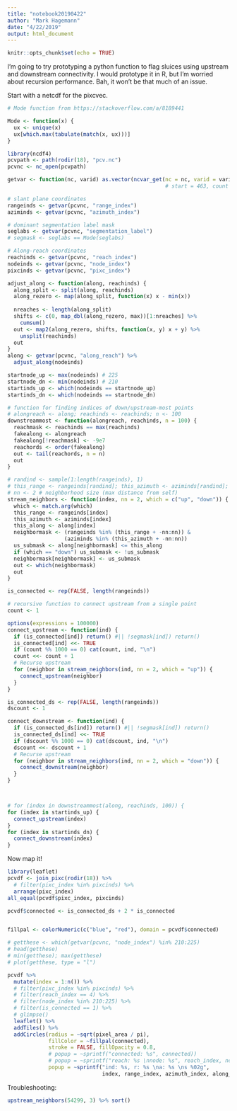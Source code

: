 ```yaml
---
title: "notebook20190422"
author: "Mark Hagemann"
date: "4/22/2019"
output: html_document
---
```


```r
knitr::opts_chunk$set(echo = TRUE)
```


I'm going to try prototyping a python function to flag sluices using upstream and downstream connectivity. I would prototype it in R, but I'm worried about recursion performance. Bah, it won't be that much of an issue. 

Start with a netcdf for the pixcvec. 

```r
# Mode function from https://stackoverflow.com/a/8189441

Mode <- function(x) {
  ux <- unique(x)
  ux[which.max(tabulate(match(x, ux)))]
}
```


```r
library(ncdf4)
pcvpath <- path(rodir(18), "pcv.nc")
pcvnc <- nc_open(pcvpath)

getvar <- function(nc, varid) as.vector(ncvar_get(nc = nc, varid = varid))#, 
                                                  # start = 463, count = 3866))

# slant plane coordinates
rangeinds <- getvar(pcvnc, "range_index")
aziminds <- getvar(pcvnc, "azimuth_index")

# dominant segmentation label mask
seglabs <- getvar(pcvnc, "segmentation_label")
# segmask <- seglabs == Mode(seglabs)

# Along-reach coordinates
reachinds <- getvar(pcvnc, "reach_index")
nodeinds <- getvar(pcvnc, "node_index")
pixcinds <- getvar(pcvnc, "pixc_index")

adjust_along <- function(along, reachinds) {
  along_split <- split(along, reachinds)
  along_rezero <- map(along_split, function(x) x - min(x))
  
  nreaches <- length(along_split)
  shifts <- c(0, map_dbl(along_rezero, max))[1:nreaches] %>% 
    cumsum()
  out <- map2(along_rezero, shifts, function(x, y) x + y) %>% 
    unsplit(reachinds)
  out
}
along <- getvar(pcvnc, "along_reach") %>% 
  adjust_along(nodeinds)

startnode_up <- max(nodeinds) # 225
startnode_dn <- min(nodeinds) # 210
startinds_up <- which(nodeinds == startnode_up)
startinds_dn <- which(nodeinds == startnode_dn)
```

```r
# function for finding indices of down/upstream-most points
# alongreach <- along; reachinds <- reachinds; n <- 100 
downstreammost <- function(alongreach, reachinds, n = 100) {
  reachmask <- reachinds == max(reachinds)
  fakealong <- alongreach
  fakealong[!reachmask] <- -9e7
  reachords <- order(fakealong)
  out <- tail(reachords, n = n)
  out
}

# randind <- sample(1:length(rangeinds), 1)
# this_range <- rangeinds[randind]; this_azimuth <- aziminds[randind]; this_along <- along[randind]
# nn <- 2 # neighborhood size (max distance from self)
stream_neighbors <- function(index, nn = 2, which = c("up", "down")) {
  which <- match.arg(which)
  this_range <- rangeinds[index]
  this_azimuth <- aziminds[index]
  this_along <- along[index]
  neighbormask <- (rangeinds %in% (this_range + -nn:nn)) & 
                  (aziminds %in% (this_azimuth + -nn:nn))
  us_submask <- along[neighbormask] <= this_along
  if (which == "down") us_submask <- !us_submask
  neighbormask[neighbormask] <- us_submask
  out <- which(neighbormask)
  out
}

is_connected <- rep(FALSE, length(rangeinds))

# recursive function to connect upstream from a single point
count <- 1

options(expressions = 100000)
connect_upstream <- function(ind) {
  if (is_connected[ind]) return() #|| !segmask[ind]) return()
  is_connected[ind] <<- TRUE
  if (count %% 1000 == 0) cat(count, ind, "\n")
  count <<- count + 1
  # Recurse upstream
  for (neighbor in stream_neighbors(ind, nn = 2, which = "up")) {
    connect_upstream(neighbor)
  }
}

is_connected_ds <- rep(FALSE, length(rangeinds))
dscount <- 1

connect_downstream <- function(ind) {
  if (is_connected_ds[ind]) return() #|| !segmask[ind]) return()
  is_connected_ds[ind] <<- TRUE
  if (dscount %% 1000 == 0) cat(dscount, ind, "\n")
  dscount <<- dscount + 1
  # Recurse upstream
  for (neighbor in stream_neighbors(ind, nn = 2, which = "down")) {
    connect_downstream(neighbor)
  }
}



# for (index in downstreammost(along, reachinds, 100)) {
for (index in startinds_up) {
  connect_upstream(index)
}
for (index in startinds_dn) {
  connect_downstream(index)
}

```

Now map it!

```r
library(leaflet)
pcvdf <- join_pixc(rodir(18)) %>% 
  # filter(pixc_index %in% pixcinds) %>% 
  arrange(pixc_index)
all_equal(pcvdf$pixc_index, pixcinds)

pcvdf$connected <- is_connected_ds + 2 * is_connected


fillpal <- colorNumeric(c("blue", "red"), domain = pcvdf$connected)

# getthese <- which(getvar(pcvnc, "node_index") %in% 210:225)
# head(getthese)
# min(getthese); max(getthese)
# plot(getthese, type = "l")

pcvdf %>% 
  mutate(index = 1:n()) %>% 
  # filter(pixc_index %in% pixcinds) %>% 
  # filter(reach_index == 4) %>%
  # filter(node_index %in% 210:225) %>% 
  # filter(is_connected == 1) %>% 
  # glimpse()
  leaflet() %>% 
  addTiles() %>% 
  addCircles(radius = ~sqrt(pixel_area / pi), 
             fillColor = ~fillpal(connected),
             stroke = FALSE, fillOpacity = 0.8, 
             # popup = ~sprintf("connected: %s", connected))
             # popup = ~sprintf("reach: %s \nnode: %s", reach_index, node_index))
             popup = ~sprintf("ind: %s, r: %s \na: %s \ns %02g",
                              index, range_index, azimuth_index, along_reach))
```


Troubleshooting:

```r
upstream_neighbors(54299, 3) %>% sort()
```


